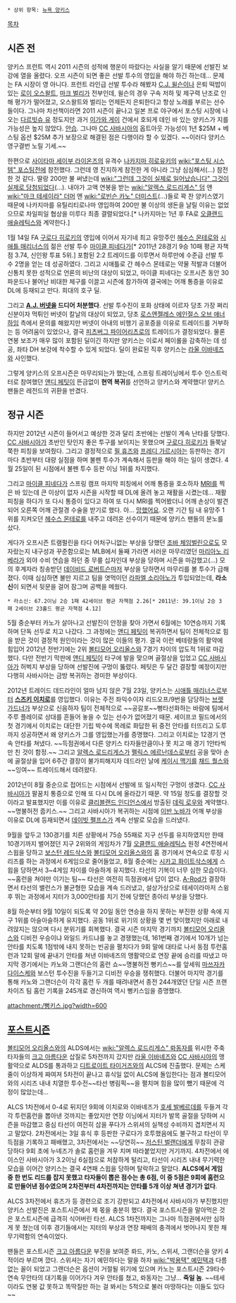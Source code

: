  * 상위 항목: [[뉴욕 양키스]]

[[목차]]

== 시즌 전 ==
양키스 프런트 역시 2011 시즌의 성적에 행운이 따랐다는 사실을 알기 때문에 선발진 보강에 열을 올렸다. 오프 시즌이 되면 좋은 선발 투수의 영입을 해야 하긴 하는데... 문제는  FA 시장이 영 아니다. 프런트 라인급 선발 투수라 해봤자 [[C.J. 윌슨]]이나 은퇴 떡밥이 있는 [[로이 오스왈트]], [[마크 벌리]]가 전부인데, 윌슨의 경우 구속 저하 및 제구력 난조로 인해 평가가 떨어졌고, 오스왈트와 벌리는 언제든지 은퇴한다고 항상 노래를 부르는 선수들이다. 그나마 차선책이라면 2011 시즌이 끝나고 일본 프로 야구에서 포스팅 시장에 나오는 [[다르빗슈 유]] 정도지만 과거 [[이가와 게이]] 건에서 호되게 데인 바 있는 양키스가 지를 가능성은 높지 않았다. [[안습]]. 그나마 [[CC 사바시아]]의 옵트아웃 가능성이 1년 $25M + 베스팅 옵션 $25M 추가 보장으로 해결된 점은 다행이라 할 수 있겠다. ~~이러다 양키스 영구결번 노릴 기세.~~

한편으로 [[사이타마 세이부 라이온즈]]의 유격수 [[나카지마 히로유키]]의 [[wiki:"포스팅 시스템" 포스팅]]전에 참전했다. 그런데 영 진지하게 참전한 게 아니라 그냥 심심해서(...) 참전한 것 같다. 딸랑 200만 불 써냈는데 [[wiki:"그런데 그것이 실제로 일어났습니다" 그것이 실제로 당첨되었다]](...). 내야가 고액 연봉을 받는 [[wiki:"알렉스 로드리게스" 덤]] 앤 [[wiki:"마크 테세이라" 더머]] 앤 [[wiki:"로빈슨 카노" 더미스트]](...)들로 꽉 찬 양키스였기 때문에 나카지마를 유틸리티로나마 영입하여 200만 불 이상의 생돈을 날릴 이유는 없었으므로 차일피일 협상을 미루다 최종 결렬되었다.[* 나카지마는 1년 후 FA로 [[오클랜드 애슬레틱스]]와 계약한다.]

1월 14일 FA [[구로다 히로키]]의 영입에 이어서 자기네 최고 유망주인 [[헤수스 몬테로]]와 [[시애틀 매리너스]]의 젊은 선발 투수 [[마이클 피네다]]가[* 2011년 28경기 9승 10패 평균 자책점 3.74, 신인왕 투표 5위.] 포함된 2:2 트레이드를 이루면서 하루만에 수준급 선발 투수 2명을 얻는 데 성공하였다. 그리고 시애틀로 간 헤수스 몬테로는 약물 적발과 더불어 신통치 못한 성적으로 언론의 비난의 대상이 되었고, 마이클 피네다는 오프시즌 동안 30파운드나 불어난 비대한 체구를 이끌고 시즌에 참가하여 결국에는 어깨 통증을 이유로 DL에 등재되고 만다. 희대의 호구 딜.

그리고 '''[[A.J. 버넷]]을 드디어 처분했다'''. 선발 투수진이 포화 상태에 이르자 당초 가장 쩌리 신분이자 먹튀인 버넷이 칼날의 대상이 되었고, 당초 [[로스앤젤레스 에인절스 오브 애너하임]] 측에서 문의를 해왔지만 버넷이 아내의 비행기 공포증을 이유로 트레이드를 거부하는 등 어려움이 있었으나, 결국 [[피츠버그 파이어리츠]]로의 트레이드가 결정되었다. 물론 연봉 보조가 매우 많이 포함된 딜이긴 하지만 양키스는 이로서 페이롤을 감축하는 데 성공, 좌타 DH 보강에 착수할 수 있게 되었다. 딜이 완료된 직후 양키스는 [[라울 이바녜즈]]와 사인했다.

그렇게 양키스의 오프시즌은 마무리되는가 했는데, 스프링 트레이닝에서 투수 인스트럭터로 참여했던 [[앤디 페팃]]이 뜬금없이 '''현역 복귀'''를 선언하고 양키스와 계약했다! 양키스 팬들은 레전드의 귀환을 반겼다.

== 정규 시즌 ==
하지만 2012년 시즌이 들어서고 예상한 것과 달리 초반에는 선발이 계속 난타를 당했다. [[CC 사바시아]]가 초반인 탓인지 좋은 투구를 보이지는 못했으며 [[구로다 히로키]]가 들쭉날쭉한 피칭을 보여줬다. 그리고 결정적으로 [[필 휴즈]]와 [[프레디 가르시아]]는 등판하는 경기마다 초반부터 대량 실점을 하며 불펜 투수가 계속해서 등판을 해야 하는 일이 생겼다. 4월 25일이 된 시점에서 불펜 투수 등판 이닝 1위를 차지했다.

그리고 [[마이클 피네다]]가 스프링 캠프 마지막 피칭에서 어깨 통증을 호소하자 [[MRI]]를 찍은 바 있는데 큰 이상이 없자 시즌을 시작할 때 DL에 올려 놓고 재활을 시켰는데... 재활 피칭을 하다가 또 다시 통증이 있다고 하여 또 다시 MRI를 찍어봤더니 어깨 손상이 발견되어 오른쪽 어깨 관절경 수술을 받기로 했다. 아... [[망했어요]]. 오랜 기간 팀 내 유망주 1위를 지켜오던 [[헤수스 몬테로]]를 내주고 데려온 선수이기 때문에 양키스 팬들의 분노를 샀다.

게다가 오프시즌 트램펄린을 타다 어처구니없는 부상을 당했던 [[조바 체임벌린]]으로도 모자랐는지 내구성과 꾸준함으로는 MLB에서 둘째 가라면 서러운 마무리였던 [[마리아노 리베라]]가 외야 수비 연습을 하던 중 무릎 십자인대 부상을 당하며 시즌을 마감했고(...) 모의 후계자라 칭송받던 [[데이비드 로버트슨]]마저 부상을 당하면서 마무리를 볼 투수가 급해졌다. 이때 심심하면 불만 지르고 팀을 엿먹이던 [[라파엘 소리아노]]가 투입되었는데, '''라소신'''이 되면서 뒷문을 걸어 잠그며 공백을 메웠다.

 * 라소신: 67.2이닝 2승 1패 42세이브 평균 자책점 2.26[* 2011년: 39.1이닝 2승 3패 2세이브 23홀드 평균 자책점 4.12]

5월 중순부터 카노가 살아나고 선발진이 안정을 찾아 가면서 6월에는 10연승까지 기록하며 단독 선두로 치고 나갔다. 그 과정에는 [[앤디 페팃]]이 복귀하면서 팀이 전체적으로 힘을 받은 것이 결정적 원인이라는 것이 많은 이들의 평가. 결국 이런 베테랑들의 활약에 힘입어 2012년 전반기에는 2위 [[볼티모어 오리올스]]와 7경기 차이의 압도적 1위로 마감했다. 다만 전반기 막판에 [[앤디 페팃]]이 타구에 발을 맞으며 골절상을 입었고 [[CC 사바시아]]가 허벅지 부상을 당하며 선발진에 구멍이 뚫렸다. 페팃은 두 달간 결장할 예정이지만 다행히 사바시아는 금방 복귀하는 경미한 부상이다.

2012년 트레이드 데드라인이 얼마 남지 않은 7월 23일, 양키스는 [[시애틀 매리너스]]로부터 '''[[스즈키 이치로]]'''를 영입했다. 이유는 주전 좌익수이자 리드오프/9번을 담당하는 [[브렛 가드너]]가 부상으로 신음하자 팀이 전체적으로 ~~공갈포~~뻥타선화하는 바람에 팀에서 주루 플레이로 상대를 흔들어 놓을 수 있는 선수가 없어졌기 때문. 세이프코 필드에서의 첫 경기에서 이치로는 대단한 기립 박수에 목례로 화답한 뒤 중전 안타를 터뜨리고 도루까지 성공하면서 왜 양키스가 그를 영입했는가를 증명했다. 그리고 이치로는 12경기 연속 안타를 쳐냈다. ~~득점권에서 다른 양키스 타자들만큼이나 못 치고 매 경기 1안타씩만 친 것이 함정.~~ 그리고 [[알렉스 로드리게스]]가 [[펠릭스 에르난데스]]로부터 공을 맞아 손에 골절상을 입어 6주간 결장이 불가피해지자 데드라인 날에 [[케이시 맥기]]를 [[채드 퀄스]]와 ~~잉여~~ 트레이드해서 데려왔다.

2012년이 8월 중순으로 접어드는 시점에서 선발에 또 일시적인 구멍이 생겼다. [[CC 사바시아]]가 팔꿈치 통증으로 인해 또 다시 DL에 올라갔기 때문. 약 15일 정도를 결장할 것이라고 발표했지만 이를 이유로 [[클리블랜드 인디언스]]에서 방출된 [[데릭 로우]]와 계약했다. ~~명불허전 줍키스.~~ 그리고 사바시아가 복귀하는 시점에 [[이반 노바]]가 어깨 부상을 이유로 DL에 등재되면서 [[데이빗 펠프스]]가 계속 선발로 모습을 드러냈다.

9월을 앞두고 130경기를 치른 상황에서 75승 55패로 지구 선두를 유지하였지만 한때 10경기까지 벌어졌던 지구 2위와의 게임차가 7월 [[오클랜드 애슬레틱스]] 원정 4연전에서 스윕을 당하고 [[보스턴 레드삭스]]와 [[볼티모어 오리올스]]와의 홈 경기에서 연속으로 루징 시리즈를 하는 과정에서 6게임으로 줄어들었고, 8월 중순에는 [[시카고 화이트삭스]]에게 스윕을 당하면서 3~4게임 차이를 아슬하게 유지했다. 타선의 기복이 너무 심한 모습이다. ~~홈런을 쳐야만 이기는 팀~~ 타선은 여전히 득점권에서 답이 없다. [[A-Rod]]가 결장하면서 타선의 밸런스가 불균형한 모습을 계속 드러냈고, 설상가상으로 테세이라마저 스윙 후 뛰는 과정에서 지터가 3,000안타를 치기 전에 당했던 종아리 부상을 당했다.

8월 하순부터 9월 10일이 되도록 약 20일 동안 연승을 하지 못하는 부진한 상황 속에 지구 1위를 아슬아슬하게 유지했다. 공동 1위로 위기의 상황을 몇 번 맞이했지만 아래로 내려앉지는 않으며 다시 분위기를 회복했다. 결국 시즌 마지막 경기까지 [[볼티모어 오리올스]]와 디비전 우승이냐 와일드 카드냐를 놓고 경쟁했는데, 161번째 경기에서 10개가 넘는 안타를 치도록 1점밖에 내지 못하는 빈공을 펼치다가 9회 말에 대타로 나서 동점 투런홈런과 12회 말에 끝내기 안타를 쳐낸 이바녜즈의 맹활약으로 연장 끝에 승리를 따냈고 마지막 경기에서는 카노와 그랜더슨의 홈런 쇼~~명불허전 뻥키스~~를 앞세워 [[마쓰자카 다이스케]]와 보스턴 투수진을 두들기고 디비전 우승을 쟁취했다. 더불어 마지막 경기를 통해 카노와 그랜더슨이 각각 홈런 두 개를 때려내면서 종전 244개였던 단일 시즌 프랜차이즈 팀 홈런 기록을 245개로 경신하여 역시 뻥키스임을 증명했다.

attachment:/뻥키스.jpg?width=600

== [[포스트시즌]] ==
[[볼티모어 오리올스]]와의 ALDS에서는 [[wiki:"알렉스 로드리게스" 롸동자]]를 위시한 주축 타자들의 [[크고 아름다운]] 삽질로 5차전까지 갔지만 [[라울 이바녜즈]]와 [[CC 사바시아]]의 맹활약으로 ALDS를 통과하고 [[디트로이트 타이거즈]]와의 ALCS에 진출했다. 문제는 스케줄이 이상하게 짜여져 5차전이 끝나고 휴식일 없이 ALCS에 돌입한다는 점과 볼티모어와의 시리즈 내내 치열한 투수전~~타선 병림픽~~을 펼치며 힘을 많이 뺐기 때문에 걱정이 많았는데...

ALCS 1차전에서 0-4로 뒤지던 9회에 이치로와 이바녜즈가 [[호세 발베르데]]를 두들겨 각각 투런홈런을 뽑아낸 것까지는 좋았지만 연장 이닝에서 지터가 발목 골절을 당하며 시즌을 마감했고 중심 타선이 여전히 삽을 푸다가 스위셔의 실책성 수비까지 겹치면서 지고 말았다. 2차전에서는 3일 휴식 후 등판한 구로다가 호투했음에도 불구하고 타선이 무득점을 기록하고 패배했고, 3차전에서는 ~~당연히~~ [[저스틴 벌랜더]]에게 무참히 관광당하다 9회 초에 누녜즈가 솔로 홈런을 겨우 치며 따라붙었지만 거기까지. 4차전에서 에이스인 사바시아가 3.2이닝 6실점으로 처참하게 털리고, 타선이 시리즈 내내 무기력한 모습을 이어간 양키스는 결국 4연패 스윕을 당하며 탈락하고 말았다. '''ALCS에서 게임 중 한 번도 리드를 잡지 못했고 타자들이 뽑은 점수는 총 6점, 이 중 5점은 9회에 홈런으로 만들어낸 점수였으며 2차전부터 4차전까지는 안타를 5개 이상 쳐낸 경기가 없다'''.

ALCS 3차전에서 휴즈가 등 경련으로 조기 강판되고 4차전에서 사바시아가 부진했지만 양키스 선발진은 포스트시즌에서 제 몫을 충분히 했다. 결국 포스트시즌을 말아먹은 것은 포스트시즌에 급격히 식어버린 타선. ALCS 1차전까지는 그나마 득점권에서만 심하게 못 쳤는데 이후 경기들에서는 지터의 부상과 연장 패배의 충격에서 벗어나지 못한 채 무기력함의 연속이었다.

팬들은 포스트시즌 [[크고 아름다운]] 부진을 보여준 롸드, 카노, 스위셔, 그랜더슨을 양키 4적이라 부르며 깠다. 스위셔는 자기 예민하다는 말을 하자 [[wiki:"박용택" 예민택]]과 다름없는 꼴이 되었고 그랜더슨은 옵션이 거절될 위기에 있으며 카노는 포스트시즌 29타수 연속 무안타의 대기록을 이어가다 겨우 안타를 쳤고, 롸동자는 그냥... '''죽일 놈'''. ~~테세이라도 연봉 값 못하고 똑딱질만 하는 걸 봐서는 5적으로 불러 마땅하다는 이들도 있다~~
